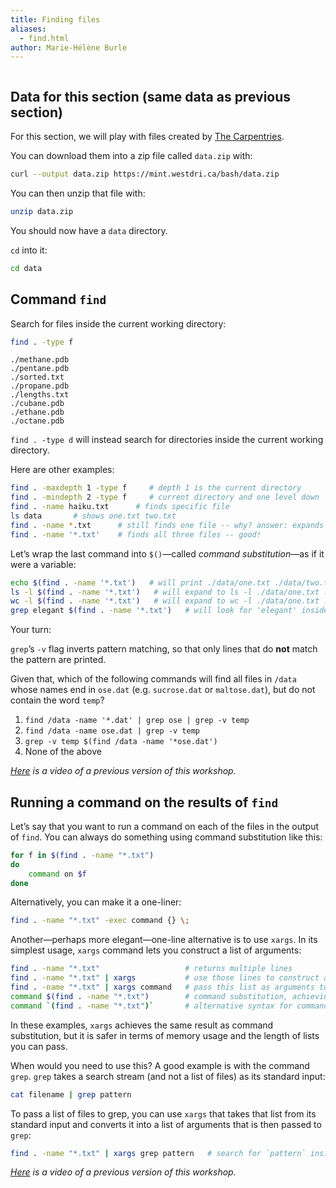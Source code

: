 ```yaml
---
title: Finding files
aliases:
  - find.html
author: Marie-Hélène Burle
---
```


```r

```

:::{.callout-accordion collapse="true"}

## Data for this section (same data as previous section)

For this section, we will play with files created by [The Carpentries](https://carpentries.org/).

You can download them into a zip file called `data.zip` with:

```.bash
curl --output data.zip https://mint.westdri.ca/bash/data.zip
```

You can then unzip that file with:

```.bash
unzip data.zip
```

You should now have a `data` directory.

`cd` into it:

```.bash
cd data
```

:::

## Command `find`

Search for files inside the current working directory:

```.bash
find . -type f
```

```
./methane.pdb
./pentane.pdb
./sorted.txt
./propane.pdb
./lengths.txt
./cubane.pdb
./ethane.pdb
./octane.pdb
```

`find . -type d` will instead search for directories inside the current working directory.

Here are other examples:

```.bash
find . -maxdepth 1 -type f     # depth 1 is the current directory
find . -mindepth 2 -type f     # current directory and one level down
find . -name haiku.txt      # finds specific file
ls data       # shows one.txt two.txt
find . -name *.txt      # still finds one file -- why? answer: expands *.txt to haiku.txt
find . -name '*.txt'    # finds all three files -- good!
```

Let's wrap the last command into `$()`—called *command substitution*—as if it were a variable:

```.bash
echo $(find . -name '*.txt')   # will print ./data/one.txt ./data/two.txt ./haiku.txt
ls -l $(find . -name '*.txt')   # will expand to ls -l ./data/one.txt ./data/two.txt ./haiku.txt
wc -l $(find . -name '*.txt')   # will expand to wc -l ./data/one.txt ./data/two.txt ./haiku.txt
grep elegant $(find . -name '*.txt')   # will look for 'elegant' inside all *.txt files
```

:::{.exo}

:::{.yourturn}

Your turn:

:::

`grep`'s `-v` flag inverts pattern matching, so that only lines that do **not** match the pattern are printed.

Given that, which of the following commands will find all files in `/data` whose names end in `ose.dat` (e.g. `sucrose.dat` or `maltose.dat`), but do not contain the word `temp`?

1. `find /data -name '*.dat' | grep ose | grep -v temp`
2. `find /data -name ose.dat | grep -v temp`
3. `grep -v temp $(find /data -name '*ose.dat')`
4. None of the above

:::

*[Here](https://youtu.be/AnwsnESj82Q) is a video of a previous version of this workshop.*

## Running a command on the results of `find`

Let's say that you want to run a command on each of the files in the output of `find`. You can always do something using command substitution like this:

```.bash
for f in $(find . -name "*.txt")
do
    command on $f
done
```

Alternatively, you can make it a one-liner:

```.bash
find . -name "*.txt" -exec command {} \;
```

Another—perhaps more elegant—one-line alternative is to use `xargs`. In its simplest usage, `xargs` command lets you construct a list of arguments:

```.bash
find . -name "*.txt"                   # returns multiple lines
find . -name "*.txt" | xargs           # use those lines to construct a list
find . -name "*.txt" | xargs command   # pass this list as arguments to `command`
command $(find . -name "*.txt")        # command substitution, achieving the same result (this is riskier!)
command `(find . -name "*.txt")`       # alternative syntax for command substitution
```

In these examples, `xargs` achieves the same result as command substitution, but it is safer in terms of memory usage and the length of lists you can pass.

When would you need to use this? A good example is with the command `grep`. `grep` takes a search stream (and not a list of files) as its standard input:

```.bash
cat filename | grep pattern
```

To pass a list of files to grep, you can use `xargs` that takes that list from its standard input and converts it into a list of arguments that is then passed to `grep`:

```.bash
find . -name "*.txt" | xargs grep pattern   # search for `pattern` inside all those files (`grep` does not take a list of files as standard input)
```

<!-- Write a one-line command that will search for a string in all files in the current directory and all its subdirectories and will hide errors (e.g. due to permissions). -->

<!-- Play with command substitution using both `$(...)` and ``` `...` ``` syntax. -->

*[Here](https://youtu.be/aFrMKkjMIHY) is a video of a previous version of this workshop.*
